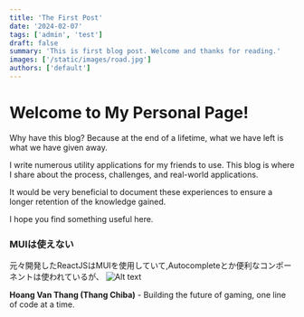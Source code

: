 ```yaml
---
title: 'The First Post'
date: '2024-02-07'
tags: ['admin', 'test']
draft: false
summary: 'This is first blog post. Welcome and thanks for reading.'
images: ['/static/images/road.jpg']
authors: ['default']
---
```



# Welcome to My Personal Page!

Why have this blog?
Because at the end of a lifetime, what we have left is what we have given away.

I write numerous utility applications
for my friends to use. This blog is where I share about the process, challenges, and real-world applications.

It would be very beneficial to document these experiences to ensure a longer retention of the knowledge gained.

I hope you find something useful here.

### MUIは使えない

元々開発したReactJSはMUIを使用していて,Autocompleteとか便利なコンポーネントは使われているが、
![Alt text](https://www.notion.so/thangchiba/Platform-Framework-e8939de049b54c75a73f2e369e4451b3?pvs=4#c1c731aa260b459ba71c77d9df1407a8)



**Hoang Van Thang (Thang Chiba)** - Building the future of gaming, one line of code at a time.
